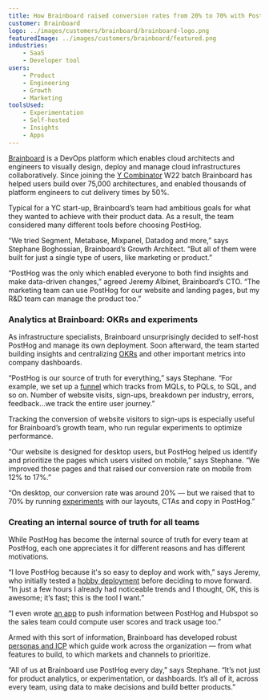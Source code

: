 ```yaml
---
title: How Brainboard raised conversion rates from 20% to 70% with PostHog
customer: Brainboard
logo: ../images/customers/brainboard/brainboard-logo.png
featuredImage: ../images/customers/brainboard/featured.png
industries:
    - SaaS
    - Developer tool
users:
    - Product
    - Engineering
    - Growth
    - Marketing
toolsUsed:
    - Experimentation
    - Self-hosted
    - Insights
    - Apps
---
```


[Brainboard](https://www.brainboard.co/) is a DevOps platform which enables cloud architects and engineers to visually design, deploy and manage cloud infrastructures collaboratively. Since joining the [Y Combinator](/customers/ycombinator) W22 batch Brainboard has helped users build over 75,000 architectures, and enabled thousands of platform engineers to cut delivery times by 50%.

Typical for a YC start-up, Brainboard’s team had ambitious goals for what they wanted to achieve with their product data. As a result, the team considered many different tools before choosing PostHog. 

“We tried Segment, Metabase, Mixpanel, Datadog and more,” says Stephane Boghossian, Brainboard’s Growth Architect. “But all of them were built for just a single type of users, like marketing or product.”

“PostHog was the only which enabled everyone to both find insights and make data-driven changes,” agreed Jeremy Albinet, Brainboard’s CTO. “The marketing team can use PostHog for our website and landing pages, but my R&D team can manage the product too.”

### Analytics at Brainboard: OKRs and experiments

As infrastructure specialists, Brainboard unsurprisingly decided to self-host PostHog and manage its own deployment. Soon afterward, the team started building insights and centralizing  [OKRs](/blog/north-star-metrics) and other important metrics into company dashboards.

“PostHog is our source of truth for everything,” says Stephane. “For example, we set up a [funnel](/product/funnels) which tracks from MQLs, to PQLs, to SQL, and so on. Number of website visits, sign-ups, breakdown per industry, errors, feedback…we track the entire user journey.”

Tracking the conversion of website visitors to sign-ups is especially useful for Brainboard’s growth team, who run regular experiments to optimize performance. 

“Our website is designed for desktop users, but PostHog helped us identify and prioritize the pages which users visited on mobile,” says Stephane. “We improved those pages and that raised our conversion rate on mobile from 12% to 17%.”

“On desktop, our conversion rate was around 20% — but we raised that to 70% by running [experiments](/product/experimentation-suite) with our layouts, CTAs and copy in PostHog.”

### Creating an internal source of truth for all teams

While PostHog has become the internal source of truth for every team at PostHog, each one appreciates it for different reasons and has different motivations. 

“I love PostHog because it's so easy to deploy and work with,” says Jeremy, who initially tested a [hobby deployment](/docs/self-host/open-source/deployment) before deciding to move forward. “In just a few hours I already had noticeable trends and I thought, OK, this is awesome; it’s fast; this is the tool I want.”

“I even wrote [an app](/apps) to push information between PostHog and Hubspot so the sales team could compute user scores and track usage too.”

Armed with this sort of information, Brainboard has developed robust [personas and ICP](blog/creating-ideal-customer-profile) which guide work across the organization — from what features to build, to which markets and channels to prioritize. 

“All of us at Brainboard use PostHog every day,” says Stephane. “It’s not just for product analytics, or experimentation, or dashboards. It’s all of it, across every team, using data to make decisions and build better products.”